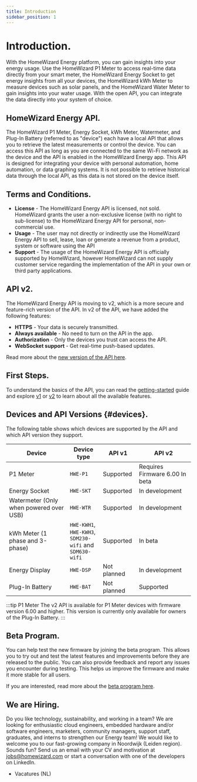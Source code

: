 ```yaml
---
title: Introduction
sidebar_position: 1
---
```



# Introduction.

With the HomeWizard Energy platform, you can gain insights into your energy usage. Use the HomeWizard <Link to="https://www.homewizard.com/p1-meter/">P1 Meter</Link> to access real-time data directly from your smart meter, the HomeWizard <Link to="https://www.homewizard.com/energy-socket">Energy Socket</Link> to get energy insights from all your devices, the HomeWizard <Link to="https://www.homewizard.com/kwh-meter">kWh Meter</Link> to measure devices such as solar panels, and the HomeWizard <Link to="https://www.homewizard.com/watermeter">Water Meter</Link> to gain insights into your water usage. With the open API, you can integrate the data directly into your system of choice.

## HomeWizard Energy API.

The HomeWizard P1 Meter, Energy Socket, kWh Meter, Watermeter, and Plug-In Battery (referred to as "device") each have a local API that allows you to retrieve the latest measurements or control the device. You can access this API as long as you are connected to the same Wi-Fi network as the device and the API is enabled in the HomeWizard Energy app. This API is designed for integrating your device with personal automation, home automation, or data graphing systems. It is not possible to retrieve historical data through the local API, as this data is not stored on the device itself.

## Terms and Conditions.

-   **License** - The HomeWizard Energy API is licensed, not sold. HomeWizard grants the user a non-exclusive license (with no right to sub-license) to the HomeWizard Energy API for personal, non-commercial use.
-   **Usage** - The user may not directly or indirectly use the HomeWizard Energy API to sell, lease, loan or generate a revenue from a product, system or software using the API
-   **Support** - The usage of the HomeWizard Energy API is officially supported by HomeWizard, however HomeWizard can not supply customer service regarding the implementation of the API in your own or third party applications.

## API v2.

The HomeWizard Energy API is moving to v2, which is a more secure and feature-rich version of the API. In v2 of the API, we have added the following features:

-   **HTTPS** - Your data is securely transmitted.
-   **Always available** - No need to turn on the API in the app.
-   **Authorization** - Only the devices you trust can access the API.
-   **WebSocket support** - Get real-time push-based updates.

Read more about the [new version of the API here](/docs/category/api-v2).

## First Steps.

To understand the basics of the API, you can read the [getting-started](/docs/getting-started) guide and explore [v1](/docs/category/api-v1) or [v2](/docs/category/api-v2) to learn about all the available features.

## Devices and API Versions {#devices}.

The following table shows which devices are supported by the API and which API version they support.

| Device                                  | Device type                                                             | API v1                                                                     | API v2                                                                                                                                                                      |
| --------------------------------------- | ----------------------------------------------------------------------- | -------------------------------------------------------------------------- | --------------------------------------------------------------------------------------------------------------------------------------------------------------------------- |
| P1 Meter                                | `HWE-P1`                                                                | <Badge colorName='hw-green' icon="mdi:check" detail='v1'>Supported</Badge> | <Badge colorName='hw-green' icon="mdi:check" detail='2.0.0'>Requires Firmware 6.00</Badge> <Badge colorName='hw-purple' icon="mdi:test-tube" detail='2.1.0'>In beta</Badge> |
| Energy Socket                           | `HWE-SKT`                                                               | <Badge colorName='hw-green' icon="mdi:check" detail='v1'>Supported</Badge> | <Badge colorName='hw-grey' icon="mdi:wrench">In development</Badge>                                                                                                         |
| Watermeter (Only when powered over USB) | `HWE-WTR`                                                               | <Badge colorName='hw-green' icon="mdi:check" detail='v1'>Supported</Badge> | <Badge colorName='hw-grey' icon="mdi:wrench">In development</Badge>                                                                                                         |
| kWh Meter (1 phase and 3-phase)         | `HWE-KWH1`,<br /> `HWE-KWH3`,<br />`SDM230-wifi` and<br />`SDM630-wifi` | <Badge colorName='hw-green' icon="mdi:check" detail='v1'>Supported</Badge> | <Badge colorName='hw-purple' icon="mdi:test-tube" detail='2.1.0'>In beta</Badge>                                                                                            |
| Energy Display                          | `HWE-DSP`                                                               | <Badge colorName='hw-grey' icon="mdi:close">Not planned</Badge>            | <Badge colorName='hw-grey' icon="mdi:wrench">In development</Badge>                                                                                                         |
| Plug-In Battery                         | `HWE-BAT`                                                               | <Badge colorName='hw-grey' icon="mdi:close">Not planned</Badge>            | <Badge colorName='hw-green' icon="mdi:check" detail='2.0.1'>Supported</Badge>                                                                                               |

:::tip P1 Meter
The v2 API is available for P1 Meter devices with firmware version 6.00 and higher. This version is currently only available for owners of the Plug-In Battery.
:::

## Beta Program.

You can help test the new firmware by joining the beta program. This allows you to try out and test the latest features and improvements before they are released to the public. You can also provide feedback and report any issues you encounter during testing. This helps us improve the firmware and make it more stable for all users.

If you are interested, read more about the [beta program here](https://www.github.com/homewizard/beta).

## We are Hiring.

Do you like technology, sustainability, and working in a team? We are looking for enthusiastic cloud engineers, embedded hardware and/or software engineers, marketers, community managers, support staff, graduates, and interns to strengthen our Energy team! We would like to welcome you to our fast-growing company in Noordwijk (Leiden region). Sounds fun? Send us an email with your CV and motivation at jobs@homewizard.com or start a conversation with one of the developers on <Link to="https://www.linkedin.com/company/homewizard/people">LinkedIn</Link>.

-   <Link to='https://www.homewizard.com/nl/vacatures/'>Vacatures (NL)</Link>
